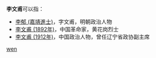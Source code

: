 '''李文甫'''可以指：
* [[李郁_(嘉靖進士)|李郁 (嘉靖進士)]]，字文甫，明朝政治人物
* [[李文甫_(1892年)|李文甫 (1892年)]]，中国革命家，黄花岗烈士
* [[李文甫_(1912年)|李文甫 (1912年)]]，中国政治人物，曾任辽宁省政协副主席

{{disambig}}

[[Category:三字李姓人名消歧义|wen]]
